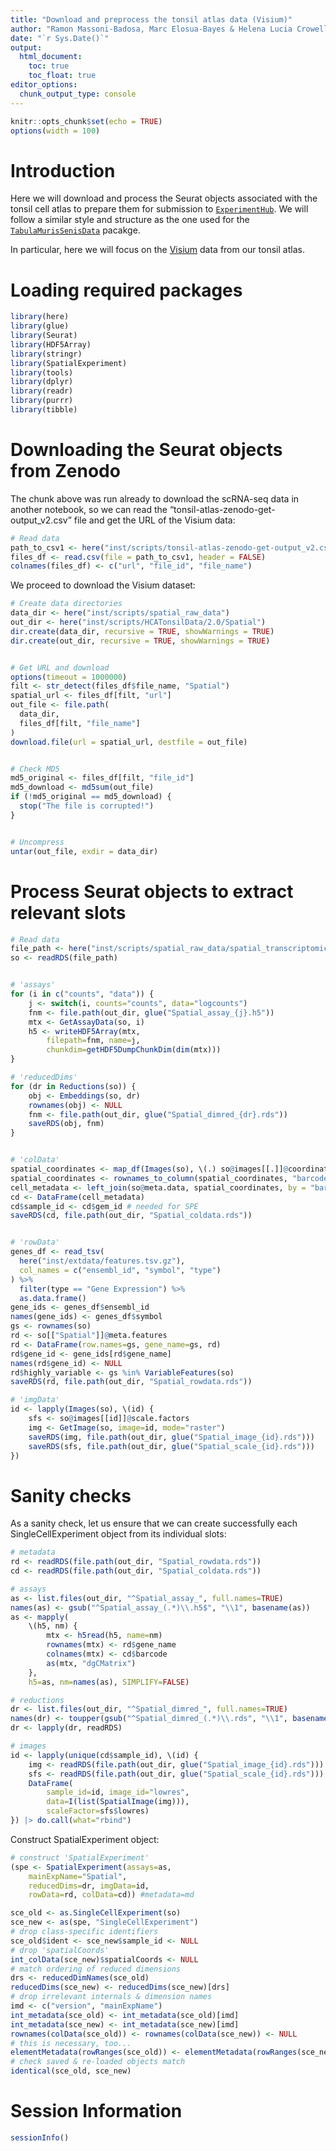 ```yaml
---
title: "Download and preprocess the tonsil atlas data (Visium)"
author: "Ramon Massoni-Badosa, Marc Elosua-Bayes & Helena Lucia Crowell"
date: "`r Sys.Date()`"
output:
  html_document:
    toc: true
    toc_float: true
editor_options: 
  chunk_output_type: console
---
```


```r
knitr::opts_chunk$set(echo = TRUE)
options(width = 100)
```

# Introduction

Here we will download and process the Seurat objects associated with the tonsil cell atlas to prepare them for submission to [`ExperimentHub`](https://bioconductor.org/packages/release/bioc/html/ExperimentHub.html). We will follow a similar style and structure as the one used for the [`TabulaMurisSenisData`](https://github.com/fmicompbio/TabulaMurisSenisData) pacakge.

In particular, here we will focus on the [Visium](https://www.10xgenomics.com/products/spatial-gene-expression) data from our tonsil atlas.

# Loading required packages

```r
library(here)
library(glue)
library(Seurat)
library(HDF5Array)
library(stringr)
library(SpatialExperiment)
library(tools)
library(dplyr)
library(readr)
library(purrr)
library(tibble)
```


# Downloading the Seurat objects from Zenodo

<!--
The Seurat objects derived from our tonsil atlas have been archived as .rds files in Zenodo under the record [8373756](https://zenodo.org/record/8373756). To generate the URL's for each dataset we used the [zenodo_get](https://github.com/dvolgyes/zenodo_get) package as follows:

```bash
zenodo_get 10.5281/zenodo.8373756 -w tmp.txt
paste tmp.txt md5sums.txt | sed 's/\t/,/' | sed 's/ \{1,\}/,/g' > tonsil-atlas-zenodo-get-output_v2.csv
```
-->

The chunk above was run already to download the scRNA-seq data in another notebook, so we can read the "tonsil-atlas-zenodo-get-output_v2.csv" file and get the URL of the Visium data:

```r
# Read data
path_to_csv1 <- here("inst/scripts/tonsil-atlas-zenodo-get-output_v2.csv")
files_df <- read.csv(file = path_to_csv1, header = FALSE)
colnames(files_df) <- c("url", "file_id", "file_name")
```

We proceed to download the Visium dataset:

```r
# Create data directories
data_dir <- here("inst/scripts/spatial_raw_data")
out_dir <- here("inst/scripts/HCATonsilData/2.0/Spatial")
dir.create(data_dir, recursive = TRUE, showWarnings = TRUE)
dir.create(out_dir, recursive = TRUE, showWarnings = TRUE)


# Get URL and download
options(timeout = 1000000)
filt <- str_detect(files_df$file_name, "Spatial")
spatial_url <- files_df[filt, "url"]
out_file <- file.path(
  data_dir,
  files_df[filt, "file_name"]
)
download.file(url = spatial_url, destfile = out_file)


# Check MD5
md5_original <- files_df[filt, "file_id"]
md5_download <- md5sum(out_file)
if (!md5_original == md5_download) {
  stop("The file is corrupted!")
}


# Uncompress
untar(out_file, exdir = data_dir)
```


# Process Seurat objects to extract relevant slots

```r
# Read data
file_path <- here("inst/scripts/spatial_raw_data/spatial_transcriptomics/20220527_tonsil_atlas_spatial_seurat_obj.rds")
so <- readRDS(file_path)


# 'assays'
for (i in c("counts", "data")) {
    j <- switch(i, counts="counts", data="logcounts")
    fnm <- file.path(out_dir, glue("Spatial_assay_{j}.h5"))
    mtx <- GetAssayData(so, i)
    h5 <- writeHDF5Array(mtx, 
        filepath=fnm, name=j, 
        chunkdim=getHDF5DumpChunkDim(dim(mtx)))
}

# 'reducedDims'
for (dr in Reductions(so)) {
    obj <- Embeddings(so, dr)
    rownames(obj) <- NULL
    fnm <- file.path(out_dir, glue("Spatial_dimred_{dr}.rds"))
    saveRDS(obj, fnm)
}


# 'colData'
spatial_coordinates <- map_df(Images(so), \(.) so@images[[.]]@coordinates)
spatial_coordinates <- rownames_to_column(spatial_coordinates, "barcode")
cell_metadata <- left_join(so@meta.data, spatial_coordinates, by = "barcode")
cd <- DataFrame(cell_metadata)
cd$sample_id <- cd$gem_id # needed for SPE
saveRDS(cd, file.path(out_dir, "Spatial_coldata.rds"))


# 'rowData'
genes_df <- read_tsv(
  here("inst/extdata/features.tsv.gz"),
  col_names = c("ensembl_id", "symbol", "type")
) %>%
  filter(type == "Gene Expression") %>%
  as.data.frame()
gene_ids <- genes_df$ensembl_id
names(gene_ids) <- genes_df$symbol
gs <- rownames(so)
rd <- so[["Spatial"]]@meta.features
rd <- DataFrame(row.names=gs, gene_name=gs, rd)
rd$gene_id <- gene_ids[rd$gene_name]
names(rd$gene_id) <- NULL
rd$highly_variable <- gs %in% VariableFeatures(so)
saveRDS(rd, file.path(out_dir, "Spatial_rowdata.rds"))

# 'imgData'
id <- lapply(Images(so), \(id) {
    sfs <- so@images[[id]]@scale.factors
    img <- GetImage(so, image=id, mode="raster")
    saveRDS(img, file.path(out_dir, glue("Spatial_image_{id}.rds")))
    saveRDS(sfs, file.path(out_dir, glue("Spatial_scale_{id}.rds")))
})
```


# Sanity checks

As a sanity check, let us ensure that we can create successfully each SingleCellExperiment object from its individual slots:

```r
# metadata
rd <- readRDS(file.path(out_dir, "Spatial_rowdata.rds"))
cd <- readRDS(file.path(out_dir, "Spatial_coldata.rds"))

# assays
as <- list.files(out_dir, "^Spatial_assay_", full.names=TRUE)
names(as) <- gsub("^Spatial_assay_(.*)\\.h5$", "\\1", basename(as))
as <- mapply(
    \(h5, nm) {
        mtx <- h5read(h5, name=nm)
        rownames(mtx) <- rd$gene_name
        colnames(mtx) <- cd$barcode
        as(mtx, "dgCMatrix")
    },
    h5=as, nm=names(as), SIMPLIFY=FALSE)

# reductions
dr <- list.files(out_dir, "^Spatial_dimred_", full.names=TRUE)
names(dr) <- toupper(gsub("^Spatial_dimred_(.*)\\.rds", "\\1", basename(dr)))
dr <- lapply(dr, readRDS)

# images
id <- lapply(unique(cd$sample_id), \(id) {
    img <- readRDS(file.path(out_dir, glue("Spatial_image_{id}.rds")))
    sfs <- readRDS(file.path(out_dir, glue("Spatial_scale_{id}.rds")))
    DataFrame(
        sample_id=id, image_id="lowres",
        data=I(list(SpatialImage(img))), 
        scaleFactor=sfs$lowres)
}) |> do.call(what="rbind")
```

Construct SpatialExperiment object:

```r
# construct 'SpatialExperiment'
(spe <- SpatialExperiment(assays=as, 
    mainExpName="Spatial",
    reducedDims=dr, imgData=id,
    rowData=rd, colData=cd)) #metadata=md
```

```r
sce_old <- as.SingleCellExperiment(so)
sce_new <- as(spe, "SingleCellExperiment")
# drop class-specific identifiers
sce_old$ident <- sce_new$sample_id <- NULL
# drop 'spatialCoords'
int_colData(sce_new)$spatialCoords <- NULL
# match ordering of reduced dimensions
drs <- reducedDimNames(sce_old)
reducedDims(sce_new) <- reducedDims(sce_new)[drs]
# drop irrelevant internals & dimension names
imd <- c("version", "mainExpName")
int_metadata(sce_old) <- int_metadata(sce_old)[imd]
int_metadata(sce_new) <- int_metadata(sce_new)[imd]
rownames(colData(sce_old)) <- rownames(colData(sce_new)) <- NULL
# this is necessary, too...
elementMetadata(rowRanges(sce_old)) <- elementMetadata(rowRanges(sce_new))
# check saved & re-loaded objects match
identical(sce_old, sce_new)
```


# Session Information

```r
sessionInfo()
```
